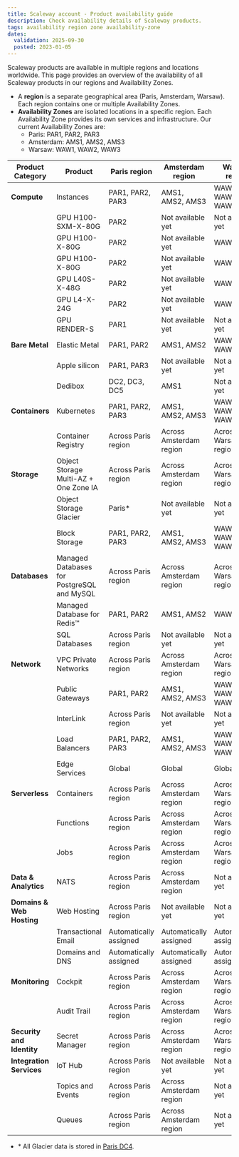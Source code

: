 ```yaml
---
title: Scaleway account - Product availability guide
description: Check availability details of Scaleway products.
tags: availability region zone availability-zone
dates:
  validation: 2025-09-30
  posted: 2023-01-05
---
```


Scaleway products are available in multiple regions and locations worldwide. This page provides an overview of the availability of all Scaleway products in our regions and Availability Zones.

* A **region** is a separate geographical area (Paris, Amsterdam, Warsaw). Each region contains one or multiple Availability Zones.
* **Availability Zones** are isolated locations in a specific region. Each Availability Zone provides its own services and infrastructure. Our current Availability Zones are:
    * Paris: PAR1, PAR2, PAR3
    * Amsterdam: AMS1, AMS2, AMS3
    * Warsaw: WAW1, WAW2, WAW3

| Product Category          | Product                               | Paris region           | Amsterdam region        | Warsaw region          |
|---------------------------|---------------------------------------|------------------------|-------------------------|------------------------|
| **Compute**               | Instances                             | PAR1, PAR2, PAR3       | AMS1, AMS2, AMS3        | WAW1, WAW2, WAW3       |
|                           | GPU H100-SXM-X-80G                    | PAR2                   | Not available yet       | Not available yet      |
|                           | GPU H100-X-80G                        | PAR2                   | Not available yet       | WAW2                   |
|                           | GPU H100-X-80G                        | PAR2                   | Not available yet       | WAW2                   |
|                           | GPU L40S-X-48G                        | PAR2                   | Not available yet       | WAW2                   |
|                           | GPU L4-X-24G                          | PAR2                   | Not available yet       | WAW2                   |
|                           | GPU RENDER-S                          | PAR1                   | Not available yet       | Not available yet      |
| **Bare Metal**            | Elastic Metal                         | PAR1, PAR2             | AMS1, AMS2              | WAW2, WAW3             |
|                           | Apple silicon                         | PAR1, PAR3             | Not available yet       | Not available yet      |
|                           | Dedibox                               | DC2, DC3, DC5          | AMS1                    | Not available yet      |
| **Containers**            | Kubernetes                            | PAR1, PAR2, PAR3       | AMS1, AMS2, AMS3        | WAW1, WAW2, WAW3       |
|                           | Container Registry                    | Across Paris region    | Across Amsterdam region | Across Warsaw region   |
| **Storage**               | Object Storage Multi-AZ + One Zone IA | Across Paris region    | Across Amsterdam region | Across Warsaw region   |
|                           | Object Storage Glacier                | Paris*                 | Not available yet       | Not available yet      |
|                           | Block Storage                         | PAR1, PAR2, PAR3       | AMS1, AMS2, AMS3        | WAW1, WAW2, WAW3       |
| **Databases**     | Managed Databases for PostgreSQL and MySQL                    | Across Paris region    | Across Amsterdam region | Across Warsaw region   |
|                           | Managed Database for Redis™                               | PAR1, PAR2             | AMS1, AMS2              | WAW1                   |
|                           | SQL Databases                         | Across Paris region    | Not available yet       | Not available yet      |
| **Network**               | VPC Private Networks                      | Across Paris region    | Across Amsterdam region | Across Warsaw region   |
|                           | Public Gateways                        | PAR1, PAR2             | AMS1, AMS2, AMS3        | WAW1, WAW2, WAW3       |
|                           | InterLink                              | Across Paris region    | Not available yet       | Not available yet      |
|                           | Load Balancers                         | PAR1, PAR2, PAR3       | AMS1, AMS2, AMS3        | WAW1, WAW2, WAW3       |
|                           | Edge Services                         | Global                 | Global                  | Global                 |
| **Serverless**            | Containers                            | Across Paris region    | Across Amsterdam region | Across Warsaw region   |
|                           | Functions                             | Across Paris region    | Across Amsterdam region | Across Warsaw region   |
|                           | Jobs                                  | Across Paris region    | Across Amsterdam region | Across Warsaw region   |
| **Data & Analytics**      | NATS                                  | Across Paris region    | Across Amsterdam region | Not available yet      |
| **Domains & Web Hosting** | Web Hosting                           | Across Paris region    | Not available yet       | Not available yet      |
|                           | Transactional Email                   | Automatically assigned | Automatically assigned  | Automatically assigned |
|                           | Domains and DNS                       | Automatically assigned | Automatically assigned  | Automatically assigned |
| **Monitoring**            | Cockpit                               | Across Paris region    | Across Amsterdam region | Across Warsaw region   |
|                           | Audit Trail                           | Across Paris region    | Across Amsterdam region | Across Warsaw region   |
| **Security and Identity** | Secret Manager                        | Across Paris region    | Across Amsterdam region | Across Warsaw region   |
| **Integration Services**  | IoT Hub                               | Across Paris region    | Not available yet       | Not available yet      |
|                           | Topics and Events                     | Across Paris region    | Across Amsterdam region | Not available yet      |
|                           | Queues                                | Across Paris region    | Across Amsterdam region | Not available yet      |



* \* All Glacier data is stored in [Paris DC4](/object-storage/faq/#why-are-glacier-objects-stored-in-paris-dc4-is-it-accessible-from-buckets-in-all-locations).
